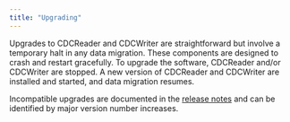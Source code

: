 ```yaml
---
title: "Upgrading"
---
```


Upgrades to CDCReader and CDCWriter are straightforward but involve a temporary halt in any data migration.
These components are designed to crash and restart gracefully. To upgrade the software, CDCReader and/or CDCWriter
are stopped. A new version of CDCReader and CDCWriter are installed and started, and data migration resumes.

Incompatible upgrades are documented in the [release notes](../rel_notes) and can be identified
by major version number increases.

